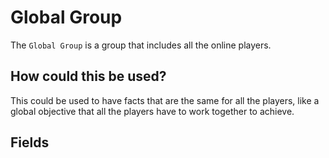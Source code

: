 
# Global Group 

The `Global Group` is a group that includes all the online players.

## How could this be used?
This could be used to have facts that are the same for all the players,
like a global objective that all the players have to work together to achieve.


## Fields

